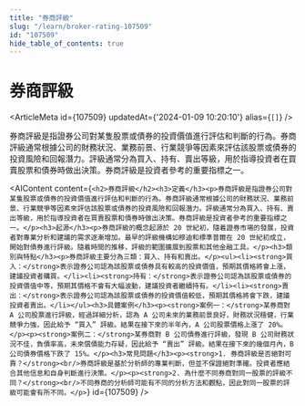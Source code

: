 ```yaml
---
title: "券商評級"
slug: "/learn/broker-rating-107509"
id: "107509"
hide_table_of_contents: true
---
```



# 券商評級

<ArticleMeta id={107509} updatedAt={'2024-01-09 10:20:10'} alias={`[]`} />
<div className='border-solid border-b border-t-0 my-4 border-[var(--ifm-color-gray-300)]' />

券商評級是指證券公司對某隻股票或債券的投資價值進行評估和判斷的行為。券商評級通常根據公司的財務狀況、業務前景、行業競爭等因素來評估該股票或債券的投資風險和回報潛力。評級通常分為買入、持有、賣出等級，用於指導投資者在買賣股票和債券時做出決策。券商評級是投資者參考的重要指標之一。

<AIContent content={`<h2>券商評級</h2><h3>定義</h3><p>券商評級是指證券公司對某隻股票或債券的投資價值進行評估和判斷的行為。券商評級通常根據公司的財務狀況、業務前景、行業競爭等因素來評估該股票或債券的投資風險和回報潛力。評級通常分為買入、持有、賣出等級，用於指導投資者在買賣股票和債券時做出決策。券商評級是投資者參考的重要指標之一。</p><h3>起源</h3><p>券商評級的概念起源於 20 世紀初，隨着證券市場的發展，投資者對專業分析和建議的需求逐漸增加。最早的評級機構如穆迪和標準普爾在 20 世紀初成立，開始對債券進行評級。隨着時間的推移，評級的範圍擴展到股票和其他金融工具。</p><h3>類別與特點</h3><p>券商評級主要分為三類：買入、持有和賣出。</p><ul><li><strong>買入：</strong>表示證券公司認為該股票或債券具有較高的投資價值，預期其價格將會上漲，建議投資者購買。</li><li><strong>持有：</strong>表示證券公司認為該股票或債券的投資價值中等，預期其價格不會有大幅波動，建議投資者繼續持有。</li><li><strong>賣出：</strong>表示證券公司認為該股票或債券的投資價值較低，預期其價格將會下跌，建議投資者賣出。</li></ul><h3>具體案例</h3><p><strong>案例一：</strong>某券商對 A 公司股票進行評級，經過詳細分析，認為 A 公司未來的業務前景良好，財務狀況穩健，行業競爭力強，因此給予 “買入” 評級。結果在接下來的半年內，A 公司股票價格上漲了 20%。</p><p><strong>案例二：</strong>某券商對 B 公司債券進行評級，發現 B 公司財務狀況不佳，負債率高，未來償債能力存疑，因此給予 “賣出” 評級。結果在接下來的幾個月內，B 公司債券價格下跌了 15%。</p><h3>常見問題</h3><p><strong>1. 券商評級是否絕對可靠？</strong><br/>券商評級是基於分析師的專業判斷，但並不保證絕對準確。投資者應結合其他信息和自身判斷進行決策。</p><p><strong>2. 為什麼不同券商對同一股票的評級不同？</strong><br/>不同券商的分析師可能有不同的分析方法和觀點，因此對同一股票的評級可能會有所不同。</p>`} id={107509} />

